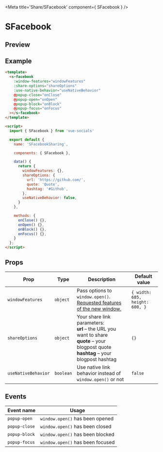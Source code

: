 
<Meta title='Share/SFacebook' component={ SFacebook } />

<style>{`
  .custom-preview .base-canvas {
    height: auto;
  }
`}</style>

# SFacebook

## Preview

<Preview className="custom-preview">
  <Story id='share-sfacebook--default' />
</Preview>

## Example

```html
<template>
  <s-facebook
    :window-features="windowFeatures"
    :share-options="shareOptions"
    :use-native-behavior="useNativeBehavior"
    @popup-close="onClose"
    @popup-open="onOpen"
    @popup-block="onBlock"
    @popup-focus="onFocus"
  ></s-facebook>
</template>

<script>
  import { SFacebook } from 'vue-socials'

  export default {
    name: 'SFacebookSharing',

    components: { SFacebook },

    data() {
      return {
        windowFeatures: {},
        shareOptions: {
          url: 'https://github.com/',
          quote: 'Quote',
          hashtag: '#Github',
        },
        useNativeBehavior: false,
      }
    },

    methods: {
      onClose() {},
      onOpen() {},
      onBlock() {},
      onFocus() {},
    }
  };
</script>
```

## Props

| Prop | Type | Description | Default value |
| ------ | ------ | ------ | ------ |
`windowFeatures` | `object` | Pass options to `window.open()`. [Requested features of the new window.](https://developer.mozilla.org/en-US/docs/Web/API/Window/open#window_features) | `{ width: 685, height: 600, }`
`shareOptions` | `object` | Your share link parameters: <br /> **url** – the URL you want to share <br /> **quote** – your blogpost quote <br /> **hashtag** – your blogpost hashtag <br /> | `{}`
`useNativeBehavior` | `boolean` | Use native link behavior instead of `window.open()` or not | `false`

## Events

| Event name | Usage |
| ------ | ------ |
`popup-open` | `window.open()` has been opened |
`popup-close` | `window.open()` has been closed |
`popup-block` | `window.open()` has been blocked |
`popup-focus` | `window.open()` has been focused |

